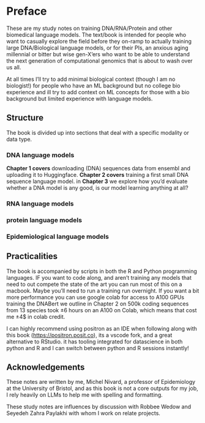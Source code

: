 # Preface {.unnumbered}

These are my study notes on training DNA/RNA/Protein and other biomedical language models. The text/book is intended for people who want to casually explore the field before they on-ramp to actually training large DNA/Biological language models, or for their PIs, an anxious aging millennial or bitter but wise gen-X'ers who want to be able to understand the next generation of computational genomics that is about to wash over us all.

At all times I'll try to add minimal biological context (though I am no biologist!) for people who have an ML background but no college bio experience and ill try to add context on ML concepts for those with a bio background but limited experience with language models.

## Structure

The book is divided up into sections that deal with a specific modality or data type.

### DNA language models

**Chapter 1 covers** downloading (DNA) sequences data from ensembl and uploading it to Huggingface. **Chapter 2 covers** training a first small DNA sequence language model. in **Chapter 3** we explore how you'd evaluate whether a DNA model is any good, is our model learning anything at all?

### RNA language models

### protein language models

### Epidemiological language models

## Practicalities

The book is accompanied by scripts in both the R and Python programming languages. IF you want to code along, and aren't training any models that need to out compete the state of the art you can run most of this on a macbook. Maybe you'll need to run a training run overnight. If you want a bit more performance you can use google colab for access to A100 GPUs training the DNABert we outline in Chapter 2 on 500k coding sequences from 13 species took ±6 hours on an A100 on Colab, which means that cost me ±4\$ in colab credit.

I can highly recommend using positron as an IDE when following along with this book (<https://positron.posit.co>), its a vscode fork, and a great alternative to RStudio. it has tooling integrated for datascience in both python and R and I can switch between python and R sessions instantly!

## Acknowledgements

These notes are written by me, Michel Nivard, a professor of Epidemiology at the University of Bristol, and as this book is not a core outputs for my job, I rely heavily on LLMs to help me with spelling and formatting.

These study notes are influences by discussion with Robbee Wedow and Seyedeh Zahra Paylakhi with whom I work on relate projects.